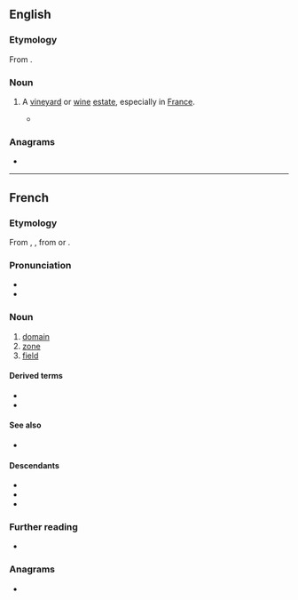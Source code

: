 ==English==

===Etymology===
From {{bor|en|fr|domaine|t=zone, estate}}.

===Noun===
{{en-noun}}

# {{lb|en|wine}} A [[vineyard]] or [[wine]] [[estate]], especially in [[France]].
#* {{quote-book|en|year=2016|author=[[w:Ian McEwan|Ian McEwan]]|title=[[w:Nutshell (novel)|Nutshell]]|publisher=Vintage|page=52|passage=Put [...] a gun to my head to name the '''domaine''', I would blurt out la Romanée-Conti, for the spicy cassis and black cherry alone.}}

===Anagrams===
* {{anagrams|en|a=adeimno|amidone|on a dime}}

----

==French==

===Etymology===
From {{inh|fr|fro|domaine}}, {{m|fro|demaine}}, from {{der|fr|la|dominium}} or {{m|la|dominicus}}.

===Pronunciation===
* {{fr-IPA}}
* {{audio|fr|Fr-domaine.ogg|Audio}}

===Noun===
{{fr-noun|m}}

# [[domain]]
# [[zone]]
# [[field]] {{gloss|of study etc.}}
#: {{coi|fr|domaine scientifique}}
#: {{coi|fr|domaine informatique}}

====Derived terms====
* {{l|fr|domaine public}}
* {{l|fr|nom de domaine}}

====See also====
* {{l|fr|dominer}}

====Descendants====
* {{desc|en|domaine|bor=1}}
* {{desc|de|Domäne|bor=1}}
* {{desc|ro|domeniu|bor=1}}

===Further reading===
* {{R:TLFi}}

===Anagrams===
* {{l|fr|émondai}}